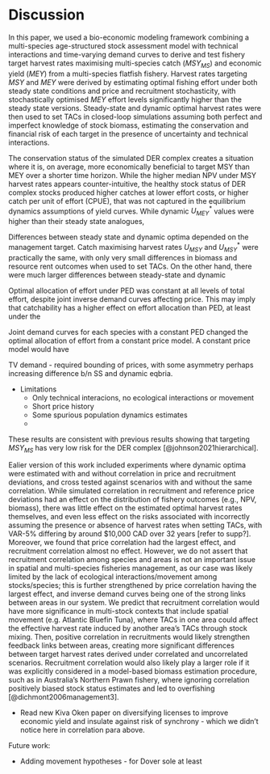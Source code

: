 # Discussion

In this paper, we used a bio-economic modeling framework combining a
multi-species age-structured stock assessment model with technical 
interactions and time-varying demand curves to derive and test fishery 
target harvest rates maximising multi-species catch ($MSY_{MS}$) and 
economic yield ($MEY$) from a multi-species flatfish fishery. Harvest 
rates targeting $MSY$ and $MEY$ were derived by estimating optimal fishing 
effort under both steady state conditions and price and recruitment 
stochasticity, with stochastically optimised $MEY$ effort levels significantly 
higher than the steady state versions. Steady-state and dynamic optimal 
harvest rates were then used to set TACs in closed-loop simulations 
assuming both perfect and imperfect knowledge of stock biomass, estimating 
the conservation and financial risk of each target in the presence of 
uncertainty and technical interactions.

The conservation status of the simulated DER complex creates a situation
where it is, on average, more economically beneficial to target MSY
than MEY over a shorter time horizon. While the higher median NPV under 
MSY harvest rates appears counter-intuitive, the healthy stock status of 
DER complex stocks produced higher catches at lower effort costs, or 
higher catch per unit of effort (CPUE), that was not captured in the 
equilibrium dynamics assumptions of yield curves. While dynamic
$U_{MEY}^*$ values were higher than their steady state analogues, 


Differences between steady state and dynamic optima depended
on the management target. Catch maximising harvest rates $U_{MSY}$ and
$U_{MSY}^*$ were practically the same, with only very small
differences in biomass and resource rent outcomes when used
to set TACs. On the other hand, there were much larger differences
between steady-state and dynamic





Optimal allocation of effort under PED was constant at all
levels of total effort, despite joint inverse demand curves 
affecting price. This may imply that catchability has a higher
effect on effort allocation than PED, at least under the 
 
Joint demand curves for each species with a constant PED changed 
the optimal allocation of effort from a constant price model. A constant
price model would have 

TV demand - required bounding of prices, with some asymmetry perhaps 
increasing difference b/n SS and dynamic eqbria.

- Limitations
    - Only technical interacions, no ecological interactions or movement
    - Short price history
    - Some spurious population dynamics estimates
    - 


These results are consistent with previous
results showing that targeting $MSY_{MS}$ has very low risk for the
DER complex [@johnson2021hierarchical].

Ealier version of this work included experiments where dynamic optima
were estimated with and without correlation in price and recruitment
deviations, and cross tested against scenarios with and without the 
same correlation. While simulated correlation in recruitment and 
reference price deviations had an effect on the distribution of fishery 
outcomes (e.g., NPV, biomass), there was little effect on the estimated
optimal harvest rates themselves, and even less effect on the risks 
associated with incorrectly assuming the presence or absence of harvest 
rates when setting TACs, with VAR-5\% differing by around \$10,000 CAD 
over 32 years [refer to supp?]. Moreover, we found that price correlation
had the largest effect, and recruitment correlation almost no effect.
However, we do not assert that recruitment correlation among species and
areas is not an important issue in spatial and multi-species fisheries 
management, as our case was likely limited by the lack of ecological 
interactions/movement among stocks/species; this is further strengthened
by price correlation having the largest effect, and inverse demand
curves being one of the strong links between areas in our system. 
We predict that recruitment correlation would have more significance
in multi-stock contexts that include spatial movement (e.g. Atlantic
Bluefin Tuna), where TACs in one area could affect the effective harvest 
rate induced by another area's TACs through stock mixing. Then, positive 
correlation in recruitments would likely strengthen feedback links 
between areas, creating more significant differences between target 
harvest rates derived under correlated and uncorrelated scenarios. 
Recruitment correlation would also likely play a larger role if it was
explicitly considered in a model-based biomass estimation procedure, such
as in Australia's Northern Prawn fishery, where ignoring correlation 
positively biased stock status estimates and led to overfishing
[@dichmont2006management3].


- Read new Kiva Oken paper on diversifying licenses to improve
economic yield and insulate against risk of synchrony - which we 
didn't notice here in correlation para above.





Future work: 

- Adding movement hypotheses - for Dover sole at least

